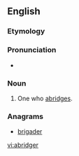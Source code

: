 ==English==

===Etymology===
{{suffix|abridge|er}}

===Pronunciation===
* {{a|US}} {{IPA|/ə.ˈbɹɪ.d͡ʒɚ/}}

===Noun===
{{en-noun}}

# One who [[abridge]]s.

===Anagrams===
* [[brigader#English|brigader]]

[[vi:abridger]]